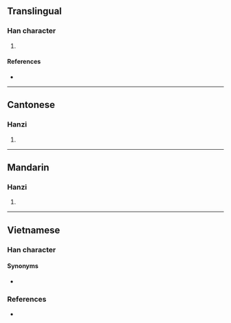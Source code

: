 {{character info/new}}
==Translingual==

===Han character===
{{Han char|rn=75|rad=木|as=14|sn=18|four=41927|canj=DMFB|ids=⿰木爾}}

# {{defn|Han|sort=木14}}

====References====
* {{Han ref|kx=0558.430|dkj=15741|dj=0948.130|hdz=21307.060|uh=6AB7|ud=27319|bh=EFE4|bd=61412}}

----

==Cantonese==

===Hanzi===
{{yue-hanzi|jyut=[[nei5]]|y=nei5}}

# {{defn|lang=yue|sort=木14}}

----

==Mandarin==

===Hanzi===
{{cmn-hanzi|pin=[[nǐ]] ([[ni3]]), [[mí]] ([[mi2]])|wg=ni<sup>3</sup>, mi<sup>2</sup>}}

# {{defn|lang=cmn|sort=木14}}

----

==Vietnamese==

===Han character===
{{vi-readings|hanviet=nễ, nhĩ|phienthiet=奴禮 nô lễ|rs=木14}}

====Synonyms====
* {{vi-l|鈮|nễ}}

===References===
* {{R:WinVNKey:Lê Sơn Thanh}}